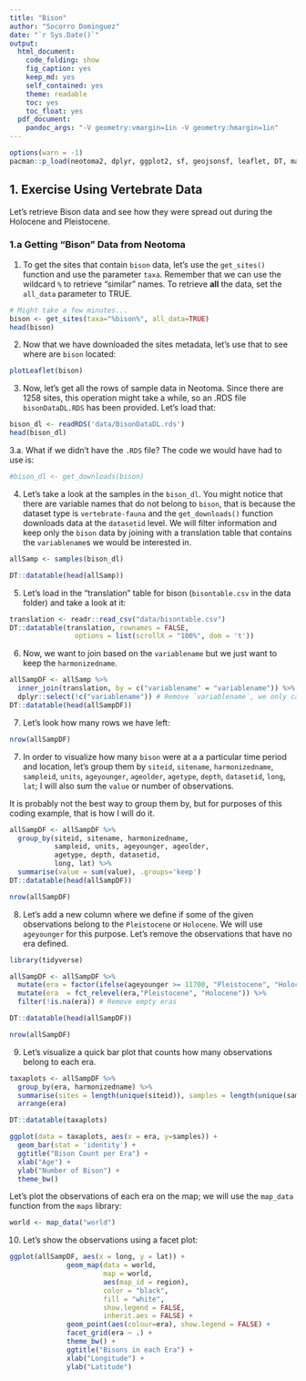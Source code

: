 ```yaml
---
title: "Bison"
author: "Socorro Dominguez"
date: "`r Sys.Date()`"
output:
  html_document:
    code_folding: show
    fig_caption: yes
    keep_md: yes
    self_contained: yes
    theme: readable
    toc: yes
    toc_float: yes
  pdf_document:
    pandoc_args: "-V geometry:vmargin=1in -V geometry:hmargin=1in"
---
```


```r
options(warn = -1)
pacman::p_load(neotoma2, dplyr, ggplot2, sf, geojsonsf, leaflet, DT, maptools, maps)
```

## 1. Exercise Using Vertebrate Data

Let's retrieve Bison data and see how they were spread out during the Holocene and Pleistocene.

### 1.a Getting "Bison" Data from Neotoma

1. To get the sites that contain `bison` data, let's use the `get_sites()` function and use the parameter `taxa`. Remember that we can use the wildcard `%` to retrieve "similar" names. To retrieve **all** the data, set the `all_data` parameter to TRUE.

```r
# Might take a few minutes...
bison <- get_sites(taxa="%bison%", all_data=TRUE)
head(bison)
```

2. Now that we have downloaded the sites metadata, let's use that to see where are `bison` located:

```r
plotLeaflet(bison)
```

3. Now, let's get all the rows of sample data in Neotoma. Since there are 1258 sites, this operation might take a while, so an .RDS file `bisonDataDL.RDS` has been provided. Let's load that:

```r
bison_dl <- readRDS('data/BisonDataDL.rds')
head(bison_dl)
```

3.a. What if we didn't have the `.RDS` file? The code we would have had to use is:
```r
#bison_dl <- get_downloads(bison)
```

4. Let's take a look at the samples in the `bison_dl`.
You might notice that there are variable names that do not belong to `bison`, that is because the dataset type is `vertebrate-fauna` and the `get_downloads()` function downloads data at the `datasetid` level. We will filter information and keep only the `bison` data by joining with a translation table that contains the `variablename`s we would be interested in.

```r
allSamp <- samples(bison_dl)
```
```r
DT::datatable(head(allSamp))
```

5. Let's load in the "translation" table for bison (`bisontable.csv` in the data folder) and take a look at it:

```r
translation <- readr::read_csv("data/bisontable.csv")
DT::datatable(translation, rownames = FALSE, 
                options = list(scrollX = "100%", dom = 't'))

```

6. Now, we want to join based on the `variablename` but we just want to keep the `harmonizedname`.

```r
allSampDF <- allSamp %>%
  inner_join(translation, by = c("variablename" = "variablename")) %>%  # Join by `variablename`
  dplyr::select(!c("variablename")) # Remove `variablename`, we only care about the `harmonizedname` for now.
DT::datatable(head(allSampDF))
```
7. Let's look how many rows we have left:
```r
nrow(allSampDF)
```
7. In order to visualize how many `bison` were at a a particular time period and location, let's group them by `siteid`, `sitename`, `harmonizedname`, `sampleid`, `units`, `ageyounger`, `ageolder`, `agetype`, `depth`, `datasetid`, `long`, `lat`; I will also sum the `value` or number of observations.

It is probably not the best way to group them by, but for purposes of this coding example, that is how I will do it.
``` r
allSampDF <- allSampDF %>% 
  group_by(siteid, sitename, harmonizedname,
           sampleid, units, ageyounger, ageolder, 
           agetype, depth, datasetid,
           long, lat) %>%
  summarise(value = sum(value), .groups='keep')
DT::datatable(head(allSampDF))
```
```r
nrow(allSampDF)
```

8. Let's add a new column where we define if some of the given observations belong to the `Pleistocene` or `Holocene`. We will use `ageyounger` for this purpose. Let's remove the observations that have no era defined.

```r
library(tidyverse)

allSampDF <- allSampDF %>% 
  mutate(era = factor(ifelse(ageyounger >= 11700, "Pleistocene", "Holocene"))) %>% # Assign a new column with the values Pleistocene or Holocene based on ageyounger
  mutate(era  = fct_relevel(era,"Pleistocene", "Holocene")) %>%
  filter(!is.na(era)) # Remove empty eras

DT::datatable(head(allSampDF))
```


```r
nrow(allSampDF)
```
9. Let's visualize a quick bar plot that counts how many observations belong to each era.

```r
taxaplots <- allSampDF %>%
  group_by(era, harmonizedname) %>%
  summarise(sites = length(unique(siteid)), samples = length(unique(sampleid)), .groups='keep') %>% 
  arrange(era)

DT::datatable(taxaplots)
```

```r
ggplot(data = taxaplots, aes(x = era, y=samples)) +
  geom_bar(stat = 'identity') +
  ggtitle("Bison Count per Era") +
  xlab("Age") +
  ylab("Number of Bison") +
  theme_bw()
```
Let's plot the observations of each era on the map; we will use the `map_data` function from the `maps` library:

```r
world <- map_data("world")
```

10. Let's show the observations using a facet plot:

```r
ggplot(allSampDF, aes(x = long, y = lat)) + 
              geom_map(data = world, 
                       map = world,
                       aes(map_id = region),
                       color = "black",
                       fill = "white",
                       show.legend = FALSE,
                       inherit.aes = FALSE) +
              geom_point(aes(colour=era), show.legend = FALSE) + 
              facet_grid(era ~ .) +
              theme_bw() +
              ggtitle("Bisons in each Era") +
              xlab("Longitude") + 
              ylab("Latitude") 
```